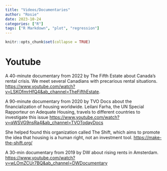 ```yaml
---
title: "Videos/Documentaries"
author: "Rosie"
date: 2023-10-24
categories: ["R"]
tags: ["R Markdown", "plot", "regression"]
---
```


```r
knitr::opts_chunk$set(collapse = TRUE)
```

# Youtube

A 40-minute documentary from 2022 by The Fifth Estate about Canada's rental crisis. We meet several Canadians with precarious rental situations. <https://www.youtube.com/watch?v=LSKOfmrHfQ4&ab_channel=TheFifthEstate>.

A 90-minute documentary from 2020 by TVO Docs about the financialization of housing worldwide. Leilani Farha, the UN Special Rapporteur on Adequate Housing, travels to different countries to investigate this issue 
<https://www.youtube.com/watch?v=qWSVG9nsRa4&ab_channel=TVOTodayDocs>

She helped found this organization called The Shift, which aims to promote the idea that housing is a human right, not an investment tool.
<https://make-the-shift.org/>

A 30-min documentary from 2019 by DW about rising rents in Amsterdam.
<https://www.youtube.com/watch?v=wLOmZCUr7BQ&ab_channel=DWDocumentary>
